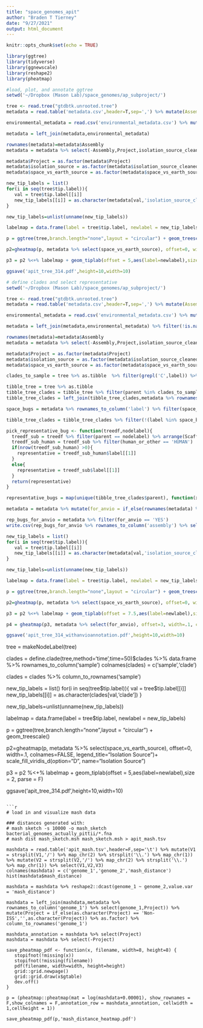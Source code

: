 ```yaml
---
title: "space_genomes_apit"
author: "Braden T Tierney"
date: "9/27/2021"
output: html_document
---
```


```r
knitr::opts_chunk$set(echo = TRUE)
```

```r
library(ggtree)
library(tidyverse)
library(ggnewscale)
library(reshape2)
library(pheatmap)
```

```r
#load, plot, and annotate ggtree 
setwd('~/Dropbox (Mason Lab)/space_genomes/ap_subproject/')

tree <- read.tree("gtdbtk.unrooted.tree")
metadata = read.table('metadata.csv',header=T,sep=',') %>% mutate(Assembly = strsplit(Assembly,'\\.') %>% map_chr(1))

environmental_metadata = read.csv('environmental_metadata.csv') %>% mutate(Assembly = strsplit(Assembly,'\\.') %>% map_chr(1))

metadata = left_join(metadata,environmental_metadata)

rownames(metadata)=metadata$Assembly
metadata = metadata %>% select(-Assembly,Project,isolation_source_cleaned,space_vs_earth_source) %>% mutate(Project = if_else(Project=='','NON-ISS',Project))

metadata$Project = as.factor(metadata$Project)
metadata$isolation_source = as.factor(metadata$isolation_source_cleaned)
metadata$space_vs_earth_source = as.factor(metadata$space_vs_earth_source)

new_tip_labels = list()
for(i in seq(tree$tip.label)){
   val = tree$tip.label[[i]]
   new_tip_labels[[i]] = as.character(metadata[val,'isolation_source_cleaned'])
}

new_tip_labels=unlist(unname(new_tip_labels))

labelmap = data.frame(label = tree$tip.label, newlabel = new_tip_labels)

p = ggtree(tree,branch.length="none",layout = "circular") + geom_treescale() 

p2=gheatmap(p, metadata %>% select(space_vs_earth_source), offset=0, width=.1, colnames=FALSE, legend_title="Isolation Source")+ scale_fill_viridis_d(option="D", name="Isolation Source")  

p3 = p2 %<+% labelmap + geom_tiplab(offset = 5,aes(label=newlabel),size = 2, parse = F)

ggsave('apit_tree_314.pdf',height=10,width=10)
```

```r
# define clades and select representative 
setwd('~/Dropbox (Mason Lab)/space_genomes/ap_subproject/')

tree <- read.tree("gtdbtk.unrooted.tree")
metadata = read.table('metadata.csv',header=T,sep=',') %>% mutate(Assembly = strsplit(Assembly,'\\.') %>% map_chr(1))

environmental_metadata = read.csv('environmental_metadata.csv') %>% mutate(Assembly = strsplit(Assembly,'\\.') %>% map_chr(1))

metadata = left_join(metadata,environmental_metadata) %>% filter(!is.na(isolation_source_cleaned))

rownames(metadata)=metadata$Assembly
metadata = metadata %>% select(-Assembly,Project,isolation_source_cleaned,space_vs_earth_source) %>% mutate(Project = if_else(Project=='','NON-ISS',Project))

metadata$Project = as.factor(metadata$Project)
metadata$isolation_source = as.factor(metadata$isolation_source_cleaned)
metadata$space_vs_earth_source = as.factor(metadata$space_vs_earth_source)

clades_to_sample = tree %>% as.tibble  %>% filter(grepl('C',label)) %>% select(parent) %>% table %>% data.frame %>%filter(Freq > 2) %>% select(-Freq) %>% unlist %>% unname

tibble_tree = tree %>% as.tibble 
tibble_tree_clades = tibble_tree %>% filter(parent %in% clades_to_sample) 
tibble_tree_clades = left_join(tibble_tree_clades,metadata %>% rownames_to_column('label'))

space_bugs = metadata %>% rownames_to_column('label') %>% filter(space_vs_earth_source == 'ISS') %>% select(label) %>% unlist %>% unname

tibble_tree_clades = tibble_tree_clades %>% filter(!(label %in% space_bugs))

pick_representative_bug <- function(treedf,nodelabel){
  treedf_sub = treedf %>% filter(parent == nodelabel) %>% arrange(Scaffolds)
  treedf_sub_human = treedf_sub %>% filter(human_or_other == 'HUMAN')
  if(nrow(treedf_sub_human) >0){
    representative = treedf_sub_human$label[[1]]
  }
  else{
    representative = treedf_sub$label[[1]]
  }
  return(representative)
}

representative_bugs = map(unique(tibble_tree_clades$parent), function(x) pick_representative_bug(tibble_tree_clades,x)) %>% unlist %>% unname

metadata = metadata %>% mutate(for_anvio = if_else(rownames(metadata) %in% c(representative_bugs, space_bugs),'YES','NO'))

rep_bugs_for_anvio = metadata %>% filter(for_anvio == 'YES')
write.csv(rep_bugs_for_anvio %>% rownames_to_column('assembly') %>% select(assembly,space_vs_earth_source),'representative_and_space_bugs_for_anvio.csv')

new_tip_labels = list()
for(i in seq(tree$tip.label)){
   val = tree$tip.label[[i]]
   new_tip_labels[[i]] = as.character(metadata[val,'isolation_source_cleaned'])
}

new_tip_labels=unlist(unname(new_tip_labels))

labelmap = data.frame(label = tree$tip.label, newlabel = new_tip_labels)

p = ggtree(tree,branch.length="none",layout = "circular") + geom_treescale() 

p2=gheatmap(p, metadata %>% select(space_vs_earth_source), offset=0, width=.1, colnames=FALSE, legend_title="Isolation Source")+ scale_fill_viridis_d(option="D", name="Isolation Source")  

p3 = p2 %<+% labelmap + geom_tiplab(offset = 7.5,aes(label=newlabel),size = 2, parse = F) + new_scale_fill()

p4 = gheatmap(p3, metadata %>% select(for_anvio), offset=3, width=.1, colnames=FALSE, legend_title="Used in anvio")+ scale_fill_viridis_d(option="A", name="Used in anvio")  

ggsave('apit_tree_314_withanvioannotation.pdf',height=10,width=10)
```



tree = makeNodeLabel(tree)

clades = define.clade(tree,method='time',time=50)$clades %>% data.frame %>% rownames_to_column('sample')
colnames(clades) = c('sample','clade')

clades = clades %>% column_to_rownames('sample')

new_tip_labels = list()
for(i in seq(tree$tip.label)){
   val = tree$tip.label[[i]]
   new_tip_labels[[i]] = as.character(clades[val,'clade'])
}

new_tip_labels=unlist(unname(new_tip_labels))

labelmap = data.frame(label = tree$tip.label, newlabel = new_tip_labels)

p = ggtree(tree,branch.length="none",layout = "circular") + geom_treescale() 

p2=gheatmap(p, metadata %>% select(space_vs_earth_source), offset=0, width=.1, colnames=FALSE, legend_title="Isolation Source")+ scale_fill_viridis_d(option="D", name="Isolation Source")  

p3 = p2 %<+% labelmap + geom_tiplab(offset = 5,aes(label=newlabel),size = 2, parse = F)

ggsave('apit_tree_314.pdf',height=10,width=10)
```

```r
# load in and visualize mash data

### distances generated with:
# mash sketch -s 10000 -o mash_sketch bacterial_genomes_actually_pittii/*.fna
# mash dist mash_sketch.msh mash_sketch.msh > apit_mash.tsv

mashdata = read.table('apit_mash.tsv',header=F,sep='\t') %>% mutate(V1 = strsplit(V1,'/') %>% map_chr(2) %>% strsplit('\\.') %>% map_chr(1))  %>% mutate(V2 = strsplit(V2,'/') %>% map_chr(2) %>% strsplit('\\.') %>% map_chr(1)) %>% select(V1,V2,V3)
colnames(mashdata) = c('genome_1','genome_2','mash_distance')
hist(mashdata$mash_distance)

mashdata = mashdata %>% reshape2::dcast(genome_1 ~ genome_2,value.var = 'mash_distance') 

mashdata = left_join(mashdata,metadata %>% rownames_to_column('genome_1') %>% select(genome_1,Project)) %>% mutate(Project = if_else(as.character(Project) == 'Non-ISS','',as.character(Project)) %>% as.factor) %>%  column_to_rownames('genome_1') 

mashdata_annotation = mashdata %>% select(Project)
mashdata = mashdata %>% select(-Project)

save_pheatmap_pdf <- function(x, filename, width=8, height=8) {
   stopifnot(!missing(x))
   stopifnot(!missing(filename))
   pdf(filename, width=width, height=height)
   grid::grid.newpage()
   grid::grid.draw(x$gtable)
   dev.off()
}

p = (pheatmap::pheatmap(mat = log(mashdata+0.00001), show_rownames = F,show_colnames = F,annotation_row = mashdata_annotation, cellwidth = 1,cellheight = 1))

save_pheatmap_pdf(p,'mash_distance_heatmap.pdf')
```






